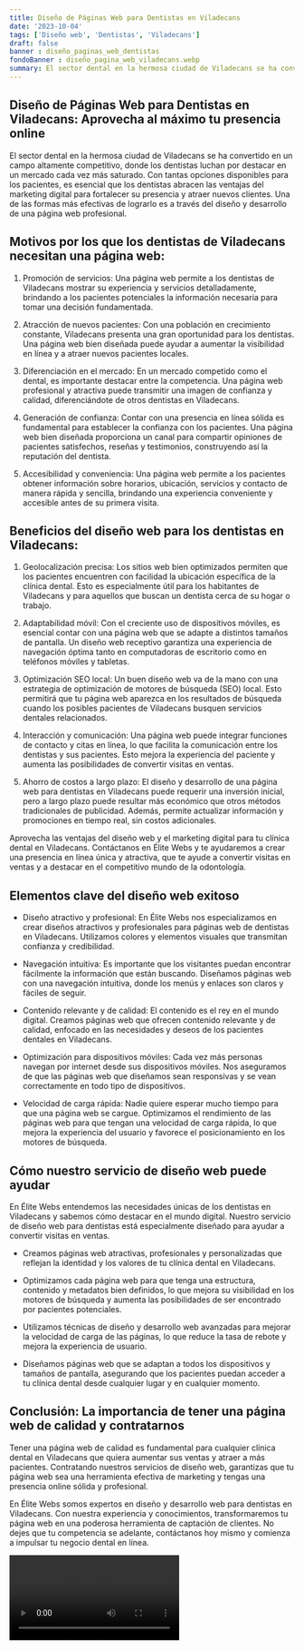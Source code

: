 ```yaml
---
title: Diseño de Páginas Web para Dentistas en Viladecans
date: '2023-10-04'
tags: ['Diseño web', 'Dentistas', 'Viladecans']
draft: false
banner : diseño_paginas_web_dentistas
fondoBanner : diseño_pagina_web_viladecans.webp
summary: El sector dental en la hermosa ciudad de Viladecans se ha convertido en un campo altamente competitivo, donde los dentistas luchan por destacar en un mercado cada vez más saturado. Con tantas opciones disponibles para los pacientes, es esencial que los dentistas abracen las ventajas del marketing digital para fortalecer su presencia y atraer nuevos clientes. Una de las formas más efectivas de lograrlo es a través del diseño y desarrollo de una página web profesional.
---
```


## Diseño de Páginas Web para Dentistas en Viladecans: Aprovecha al máximo tu presencia online

El sector dental en la hermosa ciudad de Viladecans se ha convertido en un campo altamente competitivo, donde los dentistas luchan por destacar en un mercado cada vez más saturado. Con tantas opciones disponibles para los pacientes, es esencial que los dentistas abracen las ventajas del marketing digital para fortalecer su presencia y atraer nuevos clientes. Una de las formas más efectivas de lograrlo es a través del diseño y desarrollo de una página web profesional.

## Motivos por los que los dentistas de Viladecans necesitan una página web:

1. Promoción de servicios: Una página web permite a los dentistas de Viladecans mostrar su experiencia y servicios detalladamente, brindando a los pacientes potenciales la información necesaria para tomar una decisión fundamentada.

2. Atracción de nuevos pacientes: Con una población en crecimiento constante, Viladecans presenta una gran oportunidad para los dentistas. Una página web bien diseñada puede ayudar a aumentar la visibilidad en línea y a atraer nuevos pacientes locales.

3. Diferenciación en el mercado: En un mercado competido como el dental, es importante destacar entre la competencia. Una página web profesional y atractiva puede transmitir una imagen de confianza y calidad, diferenciándote de otros dentistas en Viladecans.

4. Generación de confianza: Contar con una presencia en línea sólida es fundamental para establecer la confianza con los pacientes. Una página web bien diseñada proporciona un canal para compartir opiniones de pacientes satisfechos, reseñas y testimonios, construyendo así la reputación del dentista.

5. Accesibilidad y conveniencia: Una página web permite a los pacientes obtener información sobre horarios, ubicación, servicios y contacto de manera rápida y sencilla, brindando una experiencia conveniente y accesible antes de su primera visita.

## Beneficios del diseño web para los dentistas en Viladecans:

1. Geolocalización precisa: Los sitios web bien optimizados permiten que los pacientes encuentren con facilidad la ubicación específica de la clínica dental. Esto es especialmente útil para los habitantes de Viladecans y para aquellos que buscan un dentista cerca de su hogar o trabajo.

2. Adaptabilidad móvil: Con el creciente uso de dispositivos móviles, es esencial contar con una página web que se adapte a distintos tamaños de pantalla. Un diseño web receptivo garantiza una experiencia de navegación óptima tanto en computadoras de escritorio como en teléfonos móviles y tabletas.

3. Optimización SEO local: Un buen diseño web va de la mano con una estrategia de optimización de motores de búsqueda (SEO) local. Esto permitirá que tu página web aparezca en los resultados de búsqueda cuando los posibles pacientes de Viladecans busquen servicios dentales relacionados.

4. Interacción y comunicación: Una página web puede integrar funciones de contacto y citas en línea, lo que facilita la comunicación entre los dentistas y sus pacientes. Esto mejora la experiencia del paciente y aumenta las posibilidades de convertir visitas en ventas.

5. Ahorro de costos a largo plazo: El diseño y desarrollo de una página web para dentistas en Viladecans puede requerir una inversión inicial, pero a largo plazo puede resultar más económico que otros métodos tradicionales de publicidad. Además, permite actualizar información y promociones en tiempo real, sin costos adicionales.

Aprovecha las ventajas del diseño web y el marketing digital para tu clínica dental en Viladecans. Contáctanos en Élite Webs y te ayudaremos a crear una presencia en línea única y atractiva, que te ayude a convertir visitas en ventas y a destacar en el competitivo mundo de la odontología.

<GifSeo />

<Cta />

## Elementos clave del diseño web exitoso

- Diseño atractivo y profesional: En Élite Webs nos especializamos en crear diseños atractivos y profesionales para páginas web de dentistas en Viladecans. Utilizamos colores y elementos visuales que transmitan confianza y credibilidad.

- Navegación intuitiva: Es importante que los visitantes puedan encontrar fácilmente la información que están buscando. Diseñamos páginas web con una navegación intuitiva, donde los menús y enlaces son claros y fáciles de seguir.

- Contenido relevante y de calidad: El contenido es el rey en el mundo digital. Creamos páginas web que ofrecen contenido relevante y de calidad, enfocado en las necesidades y deseos de los pacientes dentales en Viladecans. 

- Optimización para dispositivos móviles: Cada vez más personas navegan por internet desde sus dispositivos móviles. Nos aseguramos de que las páginas web que diseñamos sean responsivas y se vean correctamente en todo tipo de dispositivos.

- Velocidad de carga rápida: Nadie quiere esperar mucho tiempo para que una página web se cargue. Optimizamos el rendimiento de las páginas web para que tengan una velocidad de carga rápida, lo que mejora la experiencia del usuario y favorece el posicionamiento en los motores de búsqueda.

## Cómo nuestro servicio de diseño web puede ayudar

En Élite Webs entendemos las necesidades únicas de los dentistas en Viladecans y sabemos cómo destacar en el mundo digital. Nuestro servicio de diseño web para dentistas está especialmente diseñado para ayudar a convertir visitas en ventas. 

- Creamos páginas web atractivas, profesionales y personalizadas que reflejan la identidad y los valores de tu clínica dental en Viladecans.

- Optimizamos cada página web para que tenga una estructura, contenido y metadatos bien definidos, lo que mejora su visibilidad en los motores de búsqueda y aumenta las posibilidades de ser encontrado por pacientes potenciales.

- Utilizamos técnicas de diseño y desarrollo web avanzadas para mejorar la velocidad de carga de las páginas, lo que reduce la tasa de rebote y mejora la experiencia de usuario.

- Diseñamos páginas web que se adaptan a todos los dispositivos y tamaños de pantalla, asegurando que los pacientes puedan acceder a tu clínica dental desde cualquier lugar y en cualquier momento.

## Conclusión: La importancia de tener una página web de calidad y contratarnos

Tener una página web de calidad es fundamental para cualquier clínica dental en Viladecans que quiera aumentar sus ventas y atraer a más pacientes. Contratando nuestros servicios de diseño web, garantizas que tu página web sea una herramienta efectiva de marketing y tengas una presencia online sólida y profesional.

En Élite Webs somos expertos en diseño y desarrollo web para dentistas en Viladecans. Con nuestra experiencia y conocimientos, transformaremos tu página web en una poderosa herramienta de captación de clientes. No dejes que tu competencia se adelante, contáctanos hoy mismo y comienza a impulsar tu negocio dental en línea.

<Video />

<CtaBot job='Dentistas' city='Viladecans'/>

<Gmaps query='Viladecans+españa+maps' />